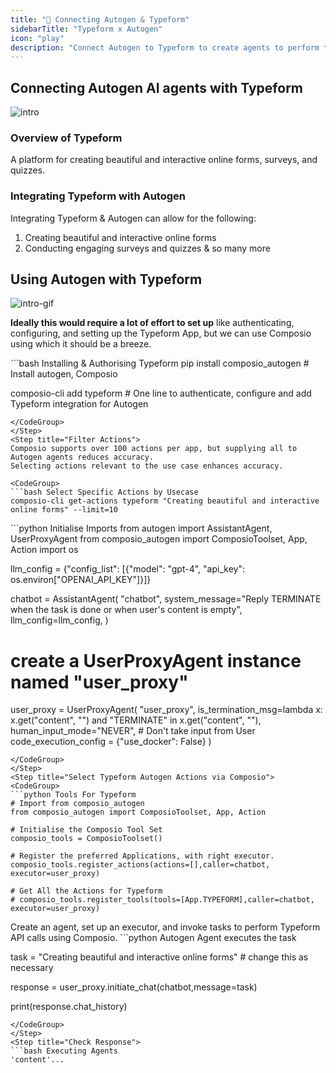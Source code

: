 ```yaml
---
title: "🚀 Connecting Autogen & Typeform"
sidebarTitle: "Typeform x Autogen"
icon: "play"
description: "Connect Autogen to Typeform to create agents to perform tasks using natural language"
---
```


## Connecting Autogen AI agents with Typeform
![intro](/media/intro.jpg)

### Overview of Typeform

A platform for creating beautiful and interactive online forms, surveys, and quizzes.

### Integrating Typeform with Autogen

Integrating Typeform & Autogen can allow for the following:

1. Creating beautiful and interactive online forms
2. Conducting engaging surveys and quizzes
& so many more

## Using Autogen with Typeform
![intro-gif](/media/intro.gif)
<Steps>
<Step title="Setting Up the Environment">

**Ideally this would require a lot of effort to set up** like authenticating, configuring, and setting up the Typeform App, but we can use Composio using which it should be a breeze.

<CodeGroup>
```bash Installing & Authorising Typeform
pip install composio_autogen # Install autogen, Composio 

composio-cli add typeform # One line to authenticate, configure and add Typeform integration for Autogen
```
</CodeGroup>
</Step>
<Step title="Filter Actions">
Composio supports over 100 actions per app, but supplying all to Autogen agents reduces accuracy.
Selecting actions relevant to the use case enhances accuracy.

<CodeGroup>
```bash Select Specific Actions by Usecase
composio-cli get-actions typeform "Creating beautiful and interactive online forms" --limit=10
```
</CodeGroup>

</Step>
<Step title="Import Base Packages">

<CodeGroup>
```python Initialise Imports
from autogen import AssistantAgent, UserProxyAgent
from composio_autogen import ComposioToolset, App, Action
import os

llm_config = {"config_list": [{"model": "gpt-4", "api_key": os.environ["OPENAI_API_KEY"]}]}

chatbot = AssistantAgent(
    "chatbot",
    system_message="Reply TERMINATE when the task is done or when user's content is empty",
    llm_config=llm_config,
)

# create a UserProxyAgent instance named "user_proxy"
user_proxy = UserProxyAgent(
    "user_proxy",
    is_termination_msg=lambda x: x.get("content", "") and "TERMINATE" in x.get("content", ""),
    human_input_mode="NEVER", # Don't take input from User
    code_execution_config = {"use_docker": False}
)
```
</CodeGroup>
</Step>
<Step title="Select Typeform Autogen Actions via Composio">
<CodeGroup>
```python Tools For Typeform
# Import from composio_autogen
from composio_autogen import ComposioToolset, App, Action

# Initialise the Composio Tool Set
composio_tools = ComposioToolset()

# Register the preferred Applications, with right executor. 
composio_tools.register_actions(actions=[],caller=chatbot, executor=user_proxy)

# Get All the Actions for Typeform
# composio_tools.register_tools(tools=[App.TYPEFORM],caller=chatbot, executor=user_proxy) 
```
</CodeGroup>
</Step>
<Step title="Execute the Agent">
Create an agent, set up an executor, and invoke tasks to perform Typeform API calls using Composio. 
<CodeGroup>
```python Autogen Agent executes the task

task = "Creating beautiful and interactive online forms" # change this as necessary

response = user_proxy.initiate_chat(chatbot,message=task)

print(response.chat_history)
```
</CodeGroup>
</Step>
<Step title="Check Response">
```bash Executing Agents
'content'...
```
</Step>
</Steps>
